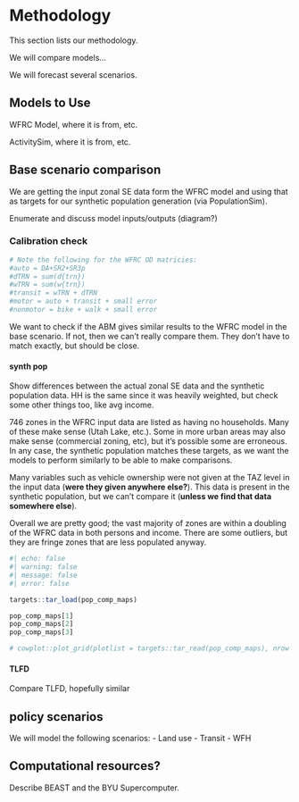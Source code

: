 # Methodology {#sec-methods}

This section lists our methodology.

We will compare models...

We will forecast several scenarios.

## Models to Use

WFRC Model, where it is from, etc.

ActivitySim, where it is from, etc.

## Base scenario comparison

We are getting the input zonal SE data form the WFRC model and using that as targets for our synthetic population generation (via PopulationSim).

Enumerate and discuss model inputs/outputs (diagram?)

### Calibration check

```r
# Note the following for the WFRC OD matricies:
#auto = DA+SR2+SR3p
#dTRN = sum(d{trn})
#wTRN = sum(w{trn})
#transit = wTRN + dTRN
#motor = auto + transit + small error
#nonmotor = bike + walk + small error
```

We want to check if the ABM gives similar results to the WFRC model in the base scenario.
If not, then we can't really compare them.
They don't have to match exactly, but should be close.

#### synth pop

Show differences between the actual zonal SE data and the synthetic population data.
HH is the same since it was heavily weighted, but check some other things too, like avg income.

746 zones in the WFRC input data are listed as having no households.
Many of these make sense (Utah Lake, etc.).
Some in more urban areas may also make sense (commercial zoning, etc), but it's possible some are erroneous.
In any case, the synthetic population matches these targets, as we want the models to perform similarly to be able to make comparisons.

Many variables such as vehicle ownership were not given at the TAZ level in the input data (**were they given anywhere else?**).
This data is present in the synthetic population, but we can't compare it (**unless we find that data somewhere else**).

Overall we are pretty good; the vast majority of zones are within a doubling of the WFRC data in both persons and income.
There are some outliers, but they are fringe zones that are less populated anyway.

```r
#| echo: false
#| warning: false
#| message: false
#| error: false

targets::tar_load(pop_comp_maps)

pop_comp_maps[1]
pop_comp_maps[2]
pop_comp_maps[3]

# cowplot::plot_grid(plotlist = targets::tar_read(pop_comp_maps), nrow = 3)
```


#### TLFD

Compare TLFD, hopefully similar


## policy scenarios

We will model the following scenarios:
- Land use
- Transit
- WFH

## Computational resources?

Describe BEAST and the BYU Supercomputer.
